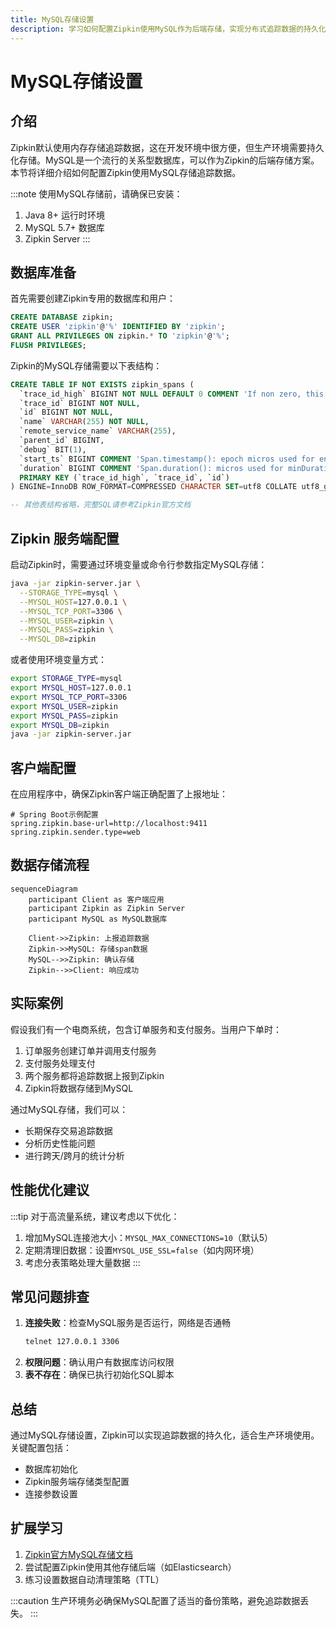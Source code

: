 ```yaml
---
title: MySQL存储设置
description: 学习如何配置Zipkin使用MySQL作为后端存储，实现分布式追踪数据的持久化存储。
---
```


# MySQL存储设置

## 介绍

Zipkin默认使用内存存储追踪数据，这在开发环境中很方便，但生产环境需要持久化存储。MySQL是一个流行的关系型数据库，可以作为Zipkin的后端存储方案。本节将详细介绍如何配置Zipkin使用MySQL存储追踪数据。

:::note
使用MySQL存储前，请确保已安装：
1. Java 8+ 运行时环境
2. MySQL 5.7+ 数据库
3. Zipkin Server
:::

## 数据库准备

首先需要创建Zipkin专用的数据库和用户：

```sql
CREATE DATABASE zipkin;
CREATE USER 'zipkin'@'%' IDENTIFIED BY 'zipkin';
GRANT ALL PRIVILEGES ON zipkin.* TO 'zipkin'@'%';
FLUSH PRIVILEGES;
```

Zipkin的MySQL存储需要以下表结构：

```sql
CREATE TABLE IF NOT EXISTS zipkin_spans (
  `trace_id_high` BIGINT NOT NULL DEFAULT 0 COMMENT 'If non zero, this means the trace uses 128 bit traceIds instead of 64 bit',
  `trace_id` BIGINT NOT NULL,
  `id` BIGINT NOT NULL,
  `name` VARCHAR(255) NOT NULL,
  `remote_service_name` VARCHAR(255),
  `parent_id` BIGINT,
  `debug` BIT(1),
  `start_ts` BIGINT COMMENT 'Span.timestamp(): epoch micros used for endTs query and to implement TTL',
  `duration` BIGINT COMMENT 'Span.duration(): micros used for minDuration and maxDuration query',
  PRIMARY KEY (`trace_id_high`, `trace_id`, `id`)
) ENGINE=InnoDB ROW_FORMAT=COMPRESSED CHARACTER SET=utf8 COLLATE utf8_general_ci;

-- 其他表结构省略，完整SQL请参考Zipkin官方文档
```

## Zipkin 服务端配置

启动Zipkin时，需要通过环境变量或命令行参数指定MySQL存储：

```bash
java -jar zipkin-server.jar \
  --STORAGE_TYPE=mysql \
  --MYSQL_HOST=127.0.0.1 \
  --MYSQL_TCP_PORT=3306 \
  --MYSQL_USER=zipkin \
  --MYSQL_PASS=zipkin \
  --MYSQL_DB=zipkin
```

或者使用环境变量方式：

```bash
export STORAGE_TYPE=mysql
export MYSQL_HOST=127.0.0.1
export MYSQL_TCP_PORT=3306
export MYSQL_USER=zipkin
export MYSQL_PASS=zipkin
export MYSQL_DB=zipkin
java -jar zipkin-server.jar
```

## 客户端配置

在应用程序中，确保Zipkin客户端正确配置了上报地址：

```properties
# Spring Boot示例配置
spring.zipkin.base-url=http://localhost:9411
spring.zipkin.sender.type=web
```

## 数据存储流程

```mermaid
sequenceDiagram
    participant Client as 客户端应用
    participant Zipkin as Zipkin Server
    participant MySQL as MySQL数据库
    
    Client->>Zipkin: 上报追踪数据
    Zipkin->>MySQL: 存储span数据
    MySQL-->>Zipkin: 确认存储
    Zipkin-->>Client: 响应成功
```

## 实际案例

假设我们有一个电商系统，包含订单服务和支付服务。当用户下单时：

1. 订单服务创建订单并调用支付服务
2. 支付服务处理支付
3. 两个服务都将追踪数据上报到Zipkin
4. Zipkin将数据存储到MySQL

通过MySQL存储，我们可以：
- 长期保存交易追踪数据
- 分析历史性能问题
- 进行跨天/跨月的统计分析

## 性能优化建议

:::tip
对于高流量系统，建议考虑以下优化：
1. 增加MySQL连接池大小：`MYSQL_MAX_CONNECTIONS=10`（默认5）
2. 定期清理旧数据：设置`MYSQL_USE_SSL=false`（如内网环境）
3. 考虑分表策略处理大量数据
:::

## 常见问题排查

1. **连接失败**：检查MySQL服务是否运行，网络是否通畅
   ```bash
   telnet 127.0.0.1 3306
   ```
2. **权限问题**：确认用户有数据库访问权限
3. **表不存在**：确保已执行初始化SQL脚本

## 总结

通过MySQL存储设置，Zipkin可以实现追踪数据的持久化，适合生产环境使用。关键配置包括：
- 数据库初始化
- Zipkin服务端存储类型配置
- 连接参数设置

## 扩展学习

1. [Zipkin官方MySQL存储文档](https://zipkin.io/pages/storage.html#mysql)
2. 尝试配置Zipkin使用其他存储后端（如Elasticsearch）
3. 练习设置数据自动清理策略（TTL）

:::caution
生产环境务必确保MySQL配置了适当的备份策略，避免追踪数据丢失。
:::